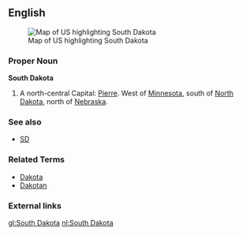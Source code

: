 ==English==
[[Image:Map of USA highlighting South Dakota.png|thumb|right|Map of US highlighting South Dakota]]
===Proper Noun===
'''South Dakota'''
#A north-central {{USstate}}  Capital: [[Pierre]].  West of [[Minnesota]], south of [[North Dakota]], north of [[Nebraska]].

===See also===
*[[SD]]

===Related Terms===
*[[Dakota]]
*[[Dakotan]]

===External links===
{{pedialite}}

[[gl:South Dakota]]
[[nl:South Dakota]]